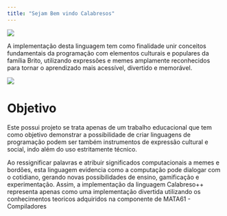 ```yaml
---
title: "Sejam Bem vindo Calabresos"
---
```


::: {layout="[30,300]"}

![](./images/calabresa.png)

A implementação desta linguagem tem como finalidade unir conceitos fundamentais da programação com elementos culturais e populares da família Brito, utilizando expressões e memes amplamente reconhecidos para tornar o aprendizado mais acessível, divertido e memorável.

:::

![](./images/yotra.png){fig-align="center"}

# Objetivo
Este possui projeto se trata apenas de um trabalho educacional que tem como objetivo demonstrar a possibilidade de criar linguagens de programação podem ser também instrumentos de expressão cultural e social, indo além do uso estritamente técnico. 

Ao ressignificar palavras e atribuir significados computacionais a memes e bordões, esta linguagem evidencia como a computação pode dialogar com o cotidiano, gerando novas possibilidades de ensino, gamificação e experimentação. Assim, a implementação da linguagem Calabreso++ representa apenas como uma implementação divertida utilizando os conhecimentos teoricos adquiridos na componente de MATA61 - Compiladores 